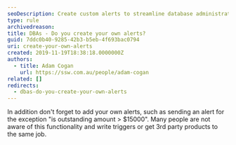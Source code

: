 ```yaml
---
seoDescription: Create custom alerts to streamline database administration and stay informed about key exceptions.
type: rule
archivedreason:
title: DBAs - Do you create your own alerts?
guid: 7ddc0b40-9285-42b3-b5eb-4f693bac0794
uri: create-your-own-alerts
created: 2019-11-19T18:38:18.0000000Z
authors:
  - title: Adam Cogan
    url: https://ssw.com.au/people/adam-cogan
related: []
redirects:
  - dbas-do-you-create-your-own-alerts
---
```


In addition don't forget to add your own alerts, such as sending an alert for the exception "is outstanding amount &gt; $15000". Many people are not aware of this functionality and write triggers or get 3rd party products to the same job.
